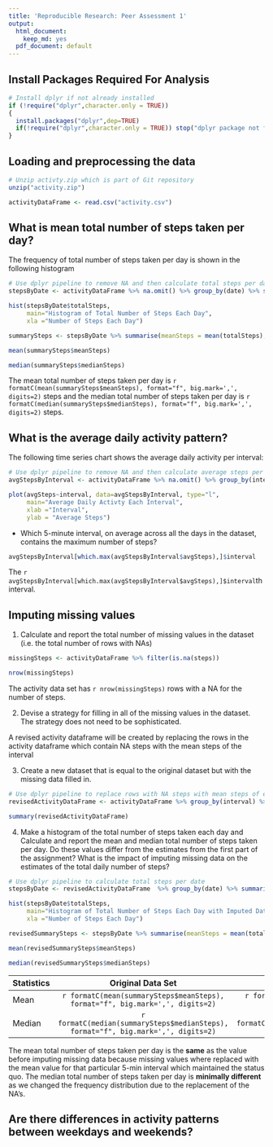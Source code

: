 ```yaml
---
title: 'Reproducible Research: Peer Assessment 1'
output:
  html_document:
    keep_md: yes
  pdf_document: default
---
```


## Install Packages Required For Analysis
```r
# Install dplyr if not already installed
if (!require("dplyr",character.only = TRUE))
{
  install.packages("dplyr",dep=TRUE)
  if(!require("dplyr",character.only = TRUE)) stop("dplyr package not found")
}
```

## Loading and preprocessing the data
```r
# Unzip activty.zip which is part of Git repository
unzip("activity.zip")

activityDataFrame <- read.csv("activity.csv")
```

## What is mean total number of steps taken per day?

The frequency of total number of steps taken per day is shown in the following histogram
```r
# Use dplyr pipeline to remove NA and then calculate total steps per date
stepsByDate <- activityDataFrame %>% na.omit() %>% group_by(date) %>% summarise(totalSteps = sum(steps))

hist(stepsByDate$totalSteps, 
     main="Histogram of Total Number of Steps Each Day", 
     xla ="Number of Steps Each Day")

summarySteps <- stepsByDate %>% summarise(meanSteps = mean(totalSteps), medianSteps = median(totalSteps))

mean(summarySteps$meanSteps)

median(summarySteps$medianSteps)
```

The mean total number of steps taken per day is `r formatC(mean(summarySteps$meanSteps), format="f", big.mark=',', digits=2)` steps and the median total number of steps taken per day is `r formatC(median(summarySteps$medianSteps), format="f", big.mark=',', digits=2)` steps.

## What is the average daily activity pattern?

The following time series chart shows the average daily activity per interval:

```r
# Use dplyr pipeline to remove NA and then calculate average steps per date
avgStepsByInterval <- activityDataFrame %>% na.omit() %>% group_by(interval) %>% summarise(avgSteps = mean(steps))

plot(avgSteps~interval, data=avgStepsByInterval, type="l", 
     main="Average Daily Activty Each Interval", 
     xlab ="Interval", 
     ylab = "Average Steps")
```

* Which 5-minute interval, on average across all the days in the dataset, contains the maximum number of steps?

```r
avgStepsByInterval[which.max(avgStepsByInterval$avgSteps),]$interval
```

The `r avgStepsByInterval[which.max(avgStepsByInterval$avgSteps),]$interval`th interval.

## Imputing missing values

1. Calculate and report the total number of missing values in the dataset (i.e. the total number of rows with NAs)

```r
missingSteps <- activityDataFrame %>% filter(is.na(steps))

nrow(missingSteps)
```

The activity data set has `r nrow(missingSteps)` rows with a NA for the number of steps.

2. Devise a strategy for filling in all of the missing values in the dataset. The strategy does not need to be sophisticated. 

A revised activity dataframe will be created by replacing the rows in the activity dataframe which contain NA steps with the mean steps of the interval

3. Create a new dataset that is equal to the original dataset but with the missing data filled in.

```r
# Use dplyr pipeline to replace rows with NA steps with mean steps of equivalent interval
revisedActivityDataFrame <- activityDataFrame %>% group_by(interval) %>% mutate(steps = ifelse(is.na(steps), mean(steps, na.rm = T), steps))

summary(revisedActivityDataFrame)
```

4. Make a histogram of the total number of steps taken each day and Calculate and report the mean and median total number of steps taken per day. Do these values differ from the estimates from the first part of the assignment? What is the impact of imputing missing data on the estimates of the total daily number of steps?

```r
# Use dplyr pipeline to calculate total steps per date
stepsByDate <- revisedActivityDataFrame  %>% group_by(date) %>% summarise(totalSteps = sum(steps))

hist(stepsByDate$totalSteps, 
     main="Histogram of Total Number of Steps Each Day with Imputed Data", 
     xla ="Number of Steps Each Day")

revisedSummarySteps <- stepsByDate %>% summarise(meanSteps = mean(totalSteps), medianSteps = median(totalSteps))

mean(revisedSummarySteps$meanSteps)

median(revisedSummarySteps$medianSteps)
```

| Statistics        | Original Data Set           | Revised Data Set  |
| ------------- |:-------------:| -----:|
| Mean      | `r formatC(mean(summarySteps$meanSteps), format="f", big.mark=',', digits=2)` | `r formatC(mean(revisedSummarySteps$meanSteps), format="f", big.mark=',', digits=2)` |
| Median     | `r formatC(median(summarySteps$medianSteps), format="f", big.mark=',', digits=2)`      |   `r formatC(median(revisedSummarySteps$medianSteps), format="f", big.mark=',', digits=2)`|

The mean total number of steps taken per day is the **same** as the value before imputing missing data because missing values where replaced with the mean value for that particular 5-min interval which maintained the status quo. The median total number of steps taken per day is **minimally different** as we changed the frequency distribution due to the replacement of the NA's.

## Are there differences in activity patterns between weekdays and weekends?

